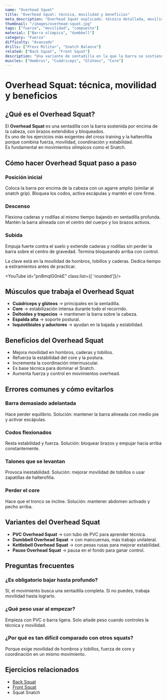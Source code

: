 ```yaml
---
name: "Overhead Squat"
title: "Overhead Squat: técnica, movilidad y beneficios"
meta_description: "Overhead Squat explicado: técnica detallada, movilidad necesaria y beneficios clave de esta variante exigente de sentadilla."
thumbnail: "/images/overhead-squat.jpg"
tags: ["fuerza", "movilidad", "compuesto"]
material: ["Barra olímpica", "dumbbell"]
category: "Fuerza"
difficulty: "Avanzado"
drills: ["Press Militar", "Snatch Balance"]
related: ["Back Squat", "Front Squat"]
description: "Una variante de sentadilla en la que la barra se sostiene sobre la cabeza, requiriendo movilidad, fuerza y coordinación."
muscles: ["Hombros", "Cuádriceps", "Glúteos", "Core"]
---
```


# Overhead Squat: técnica, movilidad y beneficios

## ¿Qué es el Overhead Squat?
El **Overhead Squat** es una sentadilla con la barra sostenida por encima de la cabeza, con brazos extendidos y bloqueados.  
Es uno de los ejercicios más exigentes del cross training y la halterofilia porque combina fuerza, movilidad, coordinación y estabilidad.  
Es fundamental en movimientos olímpicos como el Snatch.

## Cómo hacer Overhead Squat paso a paso

### Posición inicial
Coloca la barra por encima de la cabeza con un agarre amplio (similar al snatch grip). Bloquea los codos, activa escápulas y mantén el core firme.

### Descenso
Flexiona caderas y rodillas al mismo tiempo bajando en sentadilla profunda. Mantén la barra alineada con el centro del cuerpo y los brazos activos.

### Subida
Empuja fuerte contra el suelo y extiende caderas y rodillas sin perder la barra sobre el centro de gravedad. Termina bloqueando arriba con control.

La clave está en la movilidad de hombros, tobillos y caderas. Dedica tiempo a estiramientos antes de practicar.


<YouTube id="pn8mqlG0nkE" class:list={[ 'rounded']}/>

## Músculos que trabaja el Overhead Squat
- **Cuádriceps y glúteos** → principales en la sentadilla.  
- **Core** → estabilización intensa durante todo el recorrido.  
- **Deltoides y trapecios** → mantienen la barra sobre la cabeza.  
- **Espalda alta** → soporte postural.  
- **Isquiotibiales y aductores** → ayudan en la bajada y estabilidad.  

## Beneficios del Overhead Squat
- Mejora movilidad en hombros, caderas y tobillos.  
- Refuerza la estabilidad del core y la postura.  
- Incrementa la coordinación intermuscular.  
- Es base técnica para dominar el Snatch.  
- Aumenta fuerza y control en movimientos overhead.  

## Errores comunes y cómo evitarlos

### Barra demasiado adelantada
Hace perder equilibrio. Solución: mantener la barra alineada con medio pie y activar escápulas.

### Codos flexionados
Resta estabilidad y fuerza. Solución: bloquear brazos y empujar hacia arriba constantemente.

### Talones que se levantan
Provoca inestabilidad. Solución: mejorar movilidad de tobillos o usar zapatillas de halterofilia.

### Perder el core
Hace que el tronco se incline. Solución: mantener abdomen activado y pecho arriba.

## Variantes del Overhead Squat
- **PVC Overhead Squat** → con tubo de PVC para aprender técnica.  
- **Dumbbell Overhead Squat** → con mancuernas, más trabajo unilateral.  
- **Kettlebell Overhead Squat** → con pesas rusas para mejorar estabilidad.  
- **Pause Overhead Squat** → pausa en el fondo para ganar control.  


## Preguntas frecuentes

### ¿Es obligatorio bajar hasta profundo?
Sí, el movimiento busca una sentadilla completa. Si no puedes, trabaja movilidad hasta lograrlo.

### ¿Qué peso usar al empezar?
Empieza con PVC o barra ligera. Solo añade peso cuando controles la técnica y movilidad.

### ¿Por qué es tan difícil comparado con otros squats?
Porque exige movilidad de hombros y tobillos, fuerza de core y coordinación en un mismo movimiento.

## Ejercicios relacionados
- [Back Squat](/movimientos/back-squat)  
- [Front Squat](/movimientos/front-squat)  
- Squat Snatch